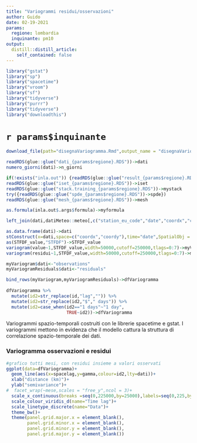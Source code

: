 ```yaml
---
title: "Variogrammi residui/osservazioni"
author: Guido
date: 02-19-2021
params:
  regione: lombardia
  inquinante: pm10
output:
  distill::distill_article:
    self_contained: false
---
```


```r
library("gstat")
library("sp")
library("spacetime")
library("vroom")
library("sf")
library("tidyverse")
library("purrr")
library("tidyverse")
library("downloadthis")
```

# `r params$inquinante`  


```r
download_file(path="disegnaVariogramma.Rmd",output_name = "disegnaVariogramma.Rmd",button_label="Scarica codice analisi covariate",button_type = "primary")
```


```r
readRDS(glue::glue("dati_{params$regione}.RDS"))->dati
numero_giorni(dati)->n_giorni

if(!exists("inla.out")) {readRDS(glue::glue("result_{params$regione}.RDS"))->inla.out}
readRDS(glue::glue("iset_{params$regione}.RDS"))->iset
readRDS(glue::glue("stack.training_{params$regione}.RDS"))->mystack
try({readRDS(glue::glue("spde_{params$regione}.RDS"))->spde})
readRDS(glue::glue("mesh_{params$regione}.RDS"))->mesh
```


```r
as.formula(inla.out$.args$formula)->myformula
```

```r
left_join(dati,datiMeteo::meteo[,c("station_eu_code","date","coordx","coordy")])->dati

as.data.frame(dati)->dati
stConstruct(x=dati,space=c("coordx","coordy"),time="date",SpatialObj = SpatialPoints(subDati[,c("coordx","coordy")]))->STFDF_value
as(STFDF_value,"STFDF")->STFDF_value
variogram(value~1,STFDF_value,width=50000,cutoff=250000,tlags=0:7)->myVariogram
variogram(residui~1,STFDF_value,width=50000,cutoff=250000,tlags=0:7)->myVariogramResiduals

myVariogram$dati<-"observations"
myVariogramResiduals$dati<-"residuals"

bind_rows(myVariogram,myVariogramResiduals)->dfVariogramma
 
dfVariogramma %>%
  mutate(id2=str_replace(id,"lag","")) %>%
  mutate(id2=str_replace(id2,"$"," days")) %>%
  mutate(id2=case_when(id2=="1 days"~"1 day",
                       TRUE~id2))->dfVariogramma
```

Variogrammi spazio-temporali costruiti con le librerie spacetime e gstat. I variogrammi mettono in evidenza che il modello cattura la struttura di correlazione spazio-temporale dei dati.

### Variogramma osservazioni e residui

```r
#grafico tutti mesi, con residui insieme a valori osservati
ggplot(data=dfVariogramma)+
  geom_line(aes(x=spacelag,y=gamma,colour=id2,lty=dati))+
  xlab("distance (km)")+
  ylab("semivariance")+
#  facet_wrap(~mese,scales = "free_y",ncol = 3)+
  scale_x_continuous(breaks =seq(0,225000,by=25000),labels=seq(0,225,by=25))+
  scale_colour_viridis_d(name="Time lag")+
  scale_linetype_discrete(name="Data")+
  theme_bw()+
  theme(panel.grid.major.x = element_blank(),
        panel.grid.minor.x = element_blank(),
        panel.grid.minor.y = element_blank(),
        panel.grid.major.y = element_blank())
```
